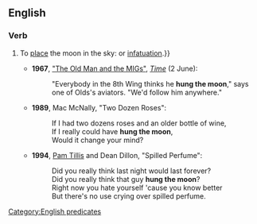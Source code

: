 ==English==

===Verb===
{{en-verb|hang<,,hung> the moon}}

# {{lb|en|idiomatic|US}} To [[place]] the moon in the sky: {{non-gloss definition|used as an example of a superlative act attributed to someone viewed with uncritical or excessive [[awe]], [[reverence]]{{,}} or [[infatuation]].}}
#* '''1967''', [http://www.time.com/time/magazine/article/0,9171,902043-1,00.html "The Old Man and the MIGs"], [[w:Time magazine|''Time'']] (2 June):
#*: "Everybody in the 8th Wing thinks he '''hung the moon'''," says one of Olds's aviators. "We'd follow him anywhere."
#* '''1989''', Mac McNally, "Two Dozen Roses":
#*: If I had two dozens roses and an older bottle of wine,
#*: If I really could have '''hung the moon''',
#*: Would it change your mind?
#* '''1994''', [[w:Pam Tillis|Pam Tillis]] and Dean Dillon, "Spilled Perfume":
#*: Did you really think last night would last forever?
#*: Did you really think that guy '''hung the moon'''?
#*: Right now you hate yourself 'cause you know better
#*: But there's no use crying over spilled perfume.

[[Category:English predicates]]
